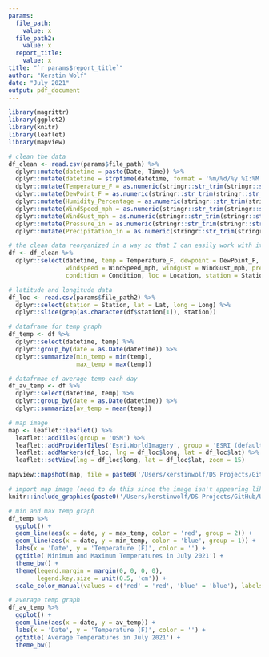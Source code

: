 ```yaml
---
params:
  file_path:
    value: x
  file_path2:
    value: x
  report_title:
    value: x
title: "`r params$report_title`"
author: "Kerstin Wolf"
date: "July 2021"
output: pdf_document
---
```


```r
library(magrittr)
library(ggplot2)
library(knitr)
library(leaflet)
library(mapview)
```

```r
# clean the data
df_clean <- read.csv(params$file_path) %>%
  dplyr::mutate(datetime = paste(Date, Time)) %>%
  dplyr::mutate(datetime = strptime(datetime, format = '%m/%d/%y %I:%M %p')) %>%
  dplyr::mutate(Temperature_F = as.numeric(stringr::str_trim(stringr::str_remove(Temperature_F, '°F')))) %>%
  dplyr::mutate(DewPoint_F = as.numeric(stringr::str_trim(stringr::str_remove(DewPoint_F,'°F')))) %>% 
  dplyr::mutate(Humidity_Percentage = as.numeric(stringr::str_trim(stringr::str_remove(Humidity_Percentage, '%')))) %>%
  dplyr::mutate(WindSpeed_mph = as.numeric(stringr::str_trim(stringr::str_remove(WindSpeed_mph, 'mph')))) %>%
  dplyr::mutate(WindGust_mph = as.numeric(stringr::str_trim(stringr::str_remove(WindGust_mph, 'mph')))) %>%
  dplyr::mutate(Pressure_in = as.numeric(stringr::str_trim(stringr::str_remove(Pressure_in, 'in')))) %>%
  dplyr::mutate(Precipitation_in = as.numeric(stringr::str_trim(stringr::str_remove(Precipitation_in, 'in'))))

```

```r
# the clean data reorganized in a way so that I can easily work with it
df <- df_clean %>%
  dplyr::select(datetime, temp = Temperature_F, dewpoint = DewPoint_F, humidity = Humidity_Percentage, wind = Wind, 
                windspeed = WindSpeed_mph, windgust = WindGust_mph, pressure = Pressure_in, precip = Precipitation_in, 
                condition = Condition, loc = Location, station = Station)
```

```r
# latitude and longitude data
df_loc <- read.csv(params$file_path2) %>%
  dplyr::select(station = Station, lat = Lat, long = Long) %>%
  dplyr::slice(grep(as.character(df$station[1]), station))
```

```r
# dataframe for temp graph
df_temp <- df %>%
  dplyr::select(datetime, temp) %>%
  dplyr::group_by(date = as.Date(datetime)) %>%
  dplyr::summarize(min_temp = min(temp),
                   max_temp = max(temp))
```

```r
# datafrmae of average temp each day
df_av_temp <- df %>%
  dplyr::select(datetime, temp) %>%
  dplyr::group_by(date = as.Date(datetime)) %>%
  dplyr::summarize(av_temp = mean(temp))
```


```r
# map image
map <- leaflet::leaflet() %>%
  leaflet::addTiles(group = 'OSM') %>%
  leaflet::addProviderTiles('Esri.WorldImagery', group = 'ESRI (default)') %>%
  leaflet::addMarkers(df_loc, lng = df_loc$long, lat = df_loc$lat) %>%
  leaflet::setView(lng = df_loc$long, lat = df_loc$lat, zoom = 15)

mapview::mapshot(map, file = paste0('/Users/kerstinwolf/DS Projects/GitHub/US_City_Report_Generator_Project/map images/', df_loc$station, '_map.png')) 
```

```r
# import map image (need to do this since the image isn't appearing like it should)
knitr::include_graphics(paste0('/Users/kerstinwolf/DS Projects/GitHub/US_City_Report_Generator_Project/map images/', df_loc$station, '_map.png'))
```

```r
# min and max temp graph
df_temp %>%
  ggplot() +
  geom_line(aes(x = date, y = max_temp, color = 'red', group = 2)) +
  geom_line(aes(x = date, y = min_temp, color = 'blue', group = 1)) +
  labs(x = 'Date', y = 'Temperature (F)', color = '') +
  ggtitle('Minimum and Maximum Temperatures in July 2021') +
  theme_bw() +
  theme(legend.margin = margin(0, 0, 0, 0),
        legend.key.size = unit(0.5, 'cm')) +
  scale_color_manual(values = c('red' = 'red', 'blue' = 'blue'), labels = c('Maximum Temperature', 'Minimum Temperature'))
```

```r
# average temp graph
df_av_temp %>%
  ggplot() +
  geom_line(aes(x = date, y = av_temp)) +
  labs(x = 'Date', y = 'Temperature (F)', color = '') +
  ggtitle('Average Temperatures in July 2021') +
  theme_bw()
```








